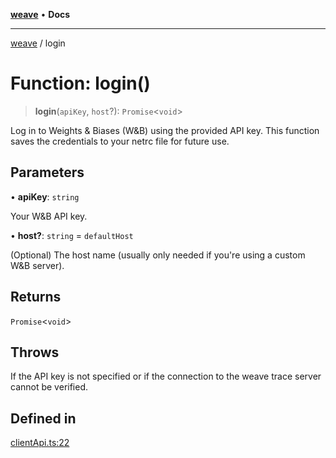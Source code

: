 [**weave**](/reference/typescript-sdk/weave/index) • **Docs**

***

[weave](/reference/typescript-sdk/weave/index) / login

# Function: login()

> **login**(`apiKey`, `host`?): `Promise`\<`void`\>

Log in to Weights & Biases (W&B) using the provided API key.
This function saves the credentials to your netrc file for future use.

## Parameters

• **apiKey**: `string`

Your W&B API key.

• **host?**: `string` = `defaultHost`

(Optional) The host name (usually only needed if you're using a custom W&B server).

## Returns

`Promise`\<`void`\>

## Throws

If the API key is not specified or if the connection to the weave trace server cannot be verified.

## Defined in

[clientApi.ts:22](https://github.com/wandb/weave/blob/e2313369cb35bc1b6f97c70539926dd951ead21e/sdks/node/src/clientApi.ts#L22)